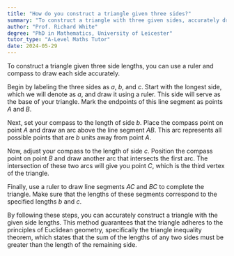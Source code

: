 ```yaml
---
title: "How do you construct a triangle given three sides?"
summary: "To construct a triangle with three given sides, accurately draw each side using a ruler and compass."
author: "Prof. Richard White"
degree: "PhD in Mathematics, University of Leicester"
tutor_type: "A-Level Maths Tutor"
date: 2024-05-29
---
```


To construct a triangle given three side lengths, you can use a ruler and compass to draw each side accurately.

Begin by labeling the three sides as $a$, $b$, and $c$. Start with the longest side, which we will denote as $a$, and draw it using a ruler. This side will serve as the base of your triangle. Mark the endpoints of this line segment as points $A$ and $B$.

Next, set your compass to the length of side $b$. Place the compass point on point $A$ and draw an arc above the line segment $AB$. This arc represents all possible points that are $b$ units away from point $A$.

Now, adjust your compass to the length of side $c$. Position the compass point on point $B$ and draw another arc that intersects the first arc. The intersection of these two arcs will give you point $C$, which is the third vertex of the triangle.

Finally, use a ruler to draw line segments $AC$ and $BC$ to complete the triangle. Make sure that the lengths of these segments correspond to the specified lengths $b$ and $c$.

By following these steps, you can accurately construct a triangle with the given side lengths. This method guarantees that the triangle adheres to the principles of Euclidean geometry, specifically the triangle inequality theorem, which states that the sum of the lengths of any two sides must be greater than the length of the remaining side.
    